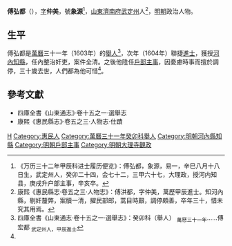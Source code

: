 '''傅弘都'''（{{bd|1581年||1611年}}），[[表字|字]]'''仲美'''，號'''象源'''<ref>《万历三十二年甲辰科进士履历便览》：傅弘都，象源，易一，辛巳八月十八日生，武定州人，癸卯二十四，会七十二，三甲六十七，大理政，授河内知县，庚戌升户部主事，辛亥卒。</ref>，[[山東等處承宣布政使司|山東]][[濟南府|濟南府]][[武定州|武定州]]人<ref name=djs>康熙《惠民縣志·卷五之三·人物志》：傅洪都，字仲美，萬歷甲辰進士。知河內縣，剔奸釐弊，案牘一清，擢民部郎，蒿目時艱，調停頗善，卒年三十，惜未究其用焉。</ref>，[[明朝|明朝]]政治人物。

==生平==
傅弘都是[[萬曆|萬曆]]三十一年（1603年）的[[舉人|舉人]]<ref>四庫全書《山東通志·卷十五之一·選舉志》：癸卯科（舉人） <sub>萬厯三十一年</sub>……傅宏都 <sub>武定州人，甲辰進士</sub></ref>，次年（1604年）聯捷[[進士|進士]]，獲授[[河內縣|河內]][[知縣|知縣]]，任內整治奸吏，案件全清。之後他陞任[[戶部|戶部]][[主事|主事]]，因憂慮時事而擅於調停，三十歲去世，人們都為他可惜<ref name=djs/>。

==參考文獻==
{{reflist}}
*四庫全書《山東通志》·卷十五之一·選舉志
*康熙《惠民縣志》·卷五之三·人物志·仕蹟

{{start box}}
{{s-off}}
{{s-before|[[袁應泰|袁應泰]]}}
{{s-title|明朝河內縣知縣|萬曆年間}}
{{s-after|[[趙天宿|趙天宿]]}}
{{end box}}

{{萬曆三十二年甲辰科殿試金榜}}

{{Authority control}}

{{DEFAULTSORT:}}
[[Category:傅姓|H]]
[[Category:惠民人|Category:惠民人]]
[[Category:萬曆三十一年癸卯科舉人|Category:萬曆三十一年癸卯科舉人]]
[[Category:明朝河內縣知縣|Category:明朝河內縣知縣]]
[[Category:明朝戶部主事|Category:明朝戶部主事]]
[[Category:明朝大理寺觀政|Category:明朝大理寺觀政]]